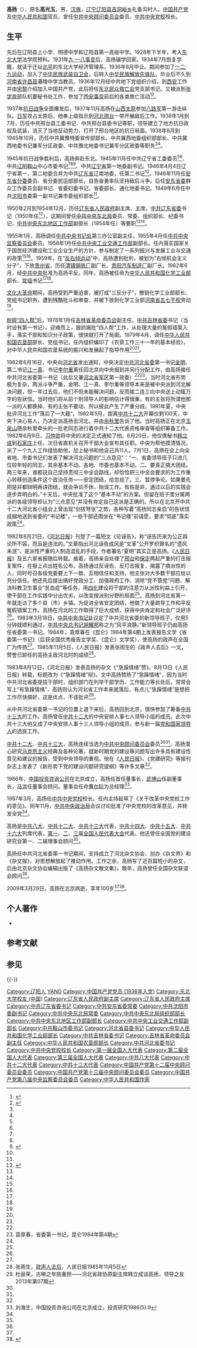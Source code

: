 {{Otheruses|other=名为高扬的其他人物|高扬}}
'''高扬'''（{{bd|1909年|9月27日|2009年|3月29日|catIdx=G高}}），原名'''高光玉'''，男，[[汉族|汉族]]，[[辽宁省|辽宁]][[辽阳县|辽阳县]][[吉洞峪满族乡|吉洞峪乡]]礼备沟村人。[[中国共产党|中国共产党]]及[[中华人民共和国|中华人民共和国]]官员，曾任[[中国共产党中央顾问委员会|中共中央顾问委员会]]委员、[[中共中央党校|中共中央党校]]校长。

==生平==
先后在辽阳县上小学、明德中学和辽阳县第一高级中学。1928年下半年，考入[[东北大学_(中国)|东北大学]]法学院预科。1931年[[九·一八事变|九·一八事变]]后，高扬辍学回家。1934年7月恢复学籍，就读于迁址[[北平|北平]]的东北大学经济管理系，1936年8月毕业。期间参加了[[一二·九运动|一二·九运动]]，加入了[[中华民族武装自卫会|中华民族武装自卫会]]，后转入[[中华民族解放先锋队|中华民族解放先锋队]]。毕业后不久到[[河南省|河南省]][[许昌县|许昌县]]灞陵中学当教员。1936年12月经中共地下党组织介绍，到[[西安|西安]]工作并由[[宋黎|宋黎]]介绍加入中国共产党，此后担任[[东北民众救亡会|东北民众救亡会]]党支部书记。又被派到[[张学良|张学良]]部队机要秘书处工作，参加了[[西安事变|西安事变]]前后的各类救亡活动<ref name="shishi">{{cite news|title=中央党校原校长高扬同志逝世|url=http://cpc.people.com.cn/GB/64093/87393/9194678.html|accessdate=2011-11-26|newspaper=人民网|date=2009-04-26|dead-url=yes|archiveurl=https://web.archive.org/web/20110907013602/http://cpc.people.com.cn/GB/64093/87393/9194678.html|archivedate=2011-09-07}}</ref><ref name="liaoyang">{{Cite web|title=辽阳县骄子——高扬|url=http://www.lyxnews.com/plus/view.php?aid=991|date=2016-10-24|publisher=辽阳县新闻网}}</ref>。

1937年[[抗日战争|抗日战争]]全面爆发后，1937年11月高扬在[[山西|山西]][[太原|太原]]参加[[八路军|八路军]]第一游击纵队。[[日本军|日军]]攻占太原后，他奉上级指示到[[河北|河北]][[邢台|邢台]]一带开展敌后工作。1938年1月到7月，历任中共邢台县工委书记、中共邢台县委书记等职，领导建立了地方抗日政权及武装，消灭了当地反动势力，打开了邢台地区的抗日局面。1938年8月到1945年10月，历任中共冀豫特委宣传部部长、中共冀西地委组织部部长、中共冀西地委书记兼军分区政委、中共豫北地委书记兼军分区政委等职务<ref name="shishi" /><ref name="liaoyang" />。

1945年抗日战争胜利后，高扬奔赴东北。1945年11月任中共辽宁省工委委员<ref name="shishi" /><ref name="liaoyang" />、中共[[辽阳市|辽阳]][[鞍山市|鞍山]]中心市委书记<ref name="shishi" /><ref name="liaoyang" /><ref>{{cite book|author=鞍山市人民政府地方志办公室|title=鞍山市志: 党政群团卷（卷2）|year=1993年|publisher=沈阳出版社|pages=11-13}}</ref>、中共[[辽宁省|辽宁省]]第一地委副书记。1946年4月4日辽宁省第一、第二地委合并为中共[[辽东省|辽东省]]辽南地委，任第二书记<ref name="liaoyang" />。1946年11月任[[安东省委|安东省分委]]委员、省分委民运部部长，自告奋勇率队坚持敌后斗争。后任[[安东省委|安东省委]]群众工作委员会副书记、省委妇委书记、省委部长、通化地委书记。1949年6月任中共[[沈阳市|沈阳市]]委第一副书记兼市委组织部长<ref name="shishi" />。

1950年2月到1954年12月，历任[[辽东省人民政府|辽东省人民政府]]副主席、主席，[[中共中央东北局|中共辽东省委]]书记（1950年任<ref>{{cite book|author=辽宁省地方志编纂委员会|title=辽宁省志: 大事记（卷61）|year=2006年|publisher=辽宁科学技术出版社|pages=298}}</ref>），这期间曾任[[中共中央东北局|中共中央东北局]]委员、常委、组织部长、纪委书记，[[中共中央东北地区工作部|中共中央东北地区工作部]]副部长（1954年任）等要职<ref name="shishi" /><ref name="liaoyang" />。

1955年1月，高扬调任[[中国共产党中央书记处|中共中央书记处]]第三办公室副主任，1955年4月任[[中国共产党中央监察委员会|中共中央监察委员会]]委员。1956年1月任[[中共中央工业交通工作部|中共中央工业交通工作部]]副部长。任内落实国家关于国民经济建设和工业企业生产的方针，参与制定了一系列振兴与发展工业与交通的政策<ref name="shishi" /><ref name="liaoyang" />。1959年，在“[[反右倾运动|反右倾运动]]”中，高扬遭到批判，被划为“右倾机会主义分子”，下放[[贵州省|贵州省]]，历任[[清镇钢铁厂|清镇钢铁厂]]副厂长、[[贵阳汽车制造厂|贵阳汽车制造厂]]副厂长。1962年6月，经[[中国共产党中央委员会|中共中央]]批准为高扬平反。同年，高扬被任命为[[中华人民共和国化学工业部|中华人民共和国化学工业部]]部长、[[党组|党组]]书记<ref name="shishi" /><ref name="liaoyang" />。

[[文化大革命|文化大革命]]期间，高扬受到严重迫害，被打成“三反分子”，撤销化学工业部部长、党组书记职务，遭到残酷批斗和审查，并被下放到化学工业部[[河南省|河南省]][[五七干校|五七干校]]劳动<ref name="liaoyang" />。

[[粉碎四人帮|粉碎“四人帮”]]后，1978年1月任[[吉林省革命委员会|吉林省革命委员会]]副主任、[[中国共产党吉林省委员会|中共吉林省委]]书记（当时设有第一书记）。迎难而上，狠抓揭批“四人帮”工作，从处理大量的冤假错案入手，落实干部和知识分子政策，很快就打开了局面。1979年4月，调任[[中华人民共和国农垦部|中华人民共和国农垦部]]部长、党组书记，任内组织编印了《农垦工作三十一年的基本经验》，对中华人民共和国农垦系统的振兴和发展起了指导作用<ref name="shishi" /><ref name="liaoyang" />。

1982年6月16日，中央向[[河北省|河北省]]发出通知，中央决定[[中国共产党河北省委员会|中共河北省委]]第一书记[[金明_(中国政府官员)|金明]]、第二书记[[江一真|江一真]]、书记[[李尔重|李尔重]]离任回北京向中央报到并另行分配工作，由高扬接任中共河北省委第一书记（此后又兼[[中国人民解放军河北省军区|河北省军区]]第一政委）<ref name="liaoyang" /><ref name="yuan">袁厚春，省委第一书记，昆仑1984年第4期</ref>。当时河北省形势极为复杂，两派斗争严重，金明、江一真、李尔重等领导本来是被中央派到河北解决问题，但一年过去后，他们不但未能解决问题，反而接二连三向中央送上动辄万字的告状信。当时他们将从前个别领导人的影响估计得很重，有的主张将所谓他那一派的人都换掉，有的主张不要动，所以彼此产生了严重分歧。1981年夏，中央批评河北工作“落后了一大截”。1982年5月，距离[[中国共产党第十二次全国代表大会|中共十二大]]开幕仅剩100天，中央下决心易人，乃决定派高扬去河北，并由[[余秋里|余秋里]]告诉了他。当时高扬正在北京[[玉泉山|玉泉山]]随余秋里牵头的一批老同志进行着中共十二大代表资格审查等组织筹备工作。1982年6月9日，[[习仲勋|习仲勋]]将中央的决定正式通知了他。6月20日，他仅携秘书[[韩立成|韩立成]]到[[石家庄市|石家庄]]上任，次日省直机关召开干部大会宣布其任职。中央为帮他摸清情况，派了一个九人工作组协助他，加上秘书和他自己共11人。7月1日，高扬在会上向全省地、市委书记们发表了解决河北问题的“三点意见”：“一、省委领导班子只进几位较年轻的同志，其余基本不动。各地、市委也基本不动。二、要真正搞大团结。两三年来，谁都说自己坚持贯彻三中全会路线，却恰恰把三中全会要求的为工作重心转移创造条件这个政治任务——安定团结，给忽视了。三、暂停争论。如果要先把是非都辩明再讲团结，就会争论不休，贻误工作。有些是非，通过以后的实践会逐步弄明白的。”十天后，中央批准了这个“基本不动”的方案。但留在班子里分属两派的各级领导却认为“三点意见”并没有肯定自己这派是正确的。所以在北京开中共十二大河北省小组会上曾出现“剑拔弩张”之势，各种写着“高扬同志亲启”的告状信成捆地送到省委的“书记楼”，一些干部还围坐在“书记楼”前请愿，要求“彻底”落实政策<ref name="yuan" />。

1982年8月21日，《[[河北日报|河北日报]]》刊登了一篇短文《论诬告》，称“诬告历来为公正舆论所不容，而且是违法的。”文章指出河北诬告成风是“文革”公开罗织罪名的“遗风未泯”，是派性严重的人制造混乱的手段，作者署名“夏明”其实正是高扬。《[[人民日报|人民日报]]》及五六家省报随后转载。接着，高扬亲自处理了[[邢台|邢台]]和[[保定|保定]]两起严重的打击报复案件，在报上点出姓名公布。高扬通过反诬告、反打击报复，揭露了搞派性的人，同时号召各级党委要上下一致、互相信任和支持，他主张对大多数干部应给以充分信任。他还先后提出搞好党政分工、加强政府工作、消除“党不管党”问题、解决科教卫生事业“贫血症”等任务，用[[四化|四化]]建设将干部的注意力从派性利益上引开，使干部在工作实践中分出优劣，以改变按派别分野的局面<ref name="yuan" />。高扬到河北省第一年就走访了多个县（市）乡镇。为促进全省安定团结，他做了大量疏导工作和平反冤假错案工作。高扬在河北的工作取得了巨大成绩，获得中央肯定和社会广泛好评<ref name=liaoyang/>。1983年3月18日，[[中国共产党中央书记处|中共中央书记处]]议定了中共河北省委的新领导班子，仅用5分钟就顺利通过，[[中共中央总书记|中共中央总书记]][[胡耀邦|胡耀邦]]称之为“风平浪静。”新领导班子仍由高扬任省委第一书记。1984年，袁厚春在《昆仑》1984年第4期上发表报告文学《省委第一书记》（后获全国优秀报告文学奖、《昆仑》文学奖），使高扬的政声在全国广为传扬<ref name="yuan" />。1985年11月5日，《人民日报》发表张雨生的《政声人去后》一文，赞誉已卸任的高扬主政河北时的成绩<ref>张雨生，[https://cn.govopendata.com/renminribao/1985/11/5/8/#709030 政声人去后]，人民日报1985年11月5日</ref>。

1983年8月12日，《河北日报》发表高扬的杂文《“急躁情绪”赞》。8月13日《人民日报》转载，标题改为《“急躁情绪”辩》。文中高扬赞扬了“急躁情绪”，因为当时中共河北省委提拔干部时，组织部门在列举干部学历、工作能力等长处后，常常会写上“有急躁情绪”，高扬则认为河北省工作本来就落后，有点儿“急躁情绪”是想把工作尽快搞好，这是优点，不该批评<ref>杜丽荣，古稀之年挑重担——河北省政协原副主席韩立成谈高扬，领导之友2013年第07期</ref>。

从中共河北省委第一书记的位置上退下来后，高扬回到北京，很快参加了筹备[[中共十三大|中共十三大]]的工作。高扬曾任[[中国共产党第十二次全国代表大会|中共十二大]]的中央安排人事七人领导小组的成员。此次中共十三大他又成了中央安排人事十三人领导小组的成员，参与新一届[[党和国家领导人|党和国家领导人]]的选拔工作。

[[中国共产党第十二次全国代表大会|中共十二大]]、[[中国共产党第十三次全国代表大会|中共十三大]]，高扬连续当选为[[中共中央顾问委员会|中共中央顾问委员会]]委员<ref name="shishi" /><ref name="liaoyang" />。高扬潜心研究[[马克思主义|马克思主义]]经典及各种论著，就新时期党的建设等问题写出许多具有建设性意见和建议的报告，受到中央领导的重视。他在《[[人民日报|人民日报]]》、《党建研究》等报刊杂志上发表了《新形势下党的建设问题研究提纲》等许多文章<ref name="liaoyang" />。

1986年，[[中国投资咨询公司|中国投资咨询公司]]在北京成立，高扬任首任董事长，[[武博山|武博山]]任副董事长，[[马洪|马洪]]任董事会顾问。董事会任命[[曹尔阶|曹尔阶]]为总经理<ref>刘海生，中国投资咨询公司在北京成立，投资研究1986(5):9</ref>。

1987年3月，高扬任[[中共中央党校|中共中央党校]]校长。任内主持起草了《关于改革中央党校工作的意见》。同年11月，[[中国共产党中央政治局|中共中央政治局]]会议讨论批准了中央党校的改革意见，并转发全党<ref name="liaoyang" />。

高扬是[[中国共产党第八次全国代表大会|中共八大]]、[[中国共产党第十二次全国代表大会|中共十二大]]、[[中国共产党第十三次全国代表大会|中共十三大]]代表，[[中国共产党第十四次全国代表大会|中共十四大]]、[[中国共产党第十五次全国代表大会|中共十五大]]、[[中国共产党第十六次全国代表大会|中共十六大]]列席代表，[[第一届全国人民代表大会|第一]]、[[第二届全国人民代表大会|二]]、[[第三届全国人民代表大会|三]]届[[全国人民代表大会|全国人民代表大会]]代表。他还曾任全国党的建设研究会第一、二届理事会顾问<ref name="liaoyang" />。

高扬任中共河北省委第一书记期间，支持成立了河北杂文协会、创办《杂文界》和《杂文报》，对思想解放起了推动作用。工作之余，高扬写了近百篇短小的杂文，后由北京杂文协会编辑出版了《高扬杂文散文集》。晚年，高扬曾任全国杂文联谊会顾问<ref name="liaoyang" />。

2009年3月29日，高扬在北京病逝，享年100岁<ref name="shishi" /><ref>{{cite news|title=中央党校原校长高扬同志逝世 胡锦涛等慰问哀悼|url=http://news.sohu.com/20090417/n263457800.shtml|date=2009-04-17|newspaper=搜狐}}</ref>。

==个人著作==
*{{Cite book|author=高扬|title=高扬杂文散文集|publisher=同心出版社|date=1996年}}

==参考文献==
{{Reflist|2}}
==参见==
{{-}}
{{start box}}
{{s-ppo|cpc}}
{{succession box|[[王震|王震]]|[[乔石|乔石]]|[[中共中央党校|中共中央党校]]校长|1987年3月－1989年3月}}
{{succession box|[[金明_(中国政府官员)|金明]]|[[邢崇智|邢崇智]]|[[中国共产党河北省委员会|中国共产党河北省委员会]][[第一书记|第一书记]]|1982年6月16日－1985年5月28日}}
{{s-gov|prc}}
{{succession box|[[梁膺庸|梁膺庸]]|[[兰文兆|兰文兆]]|[[中华人民共和国化学工业部|中华人民共和国化学工业部]]部长|1962年7月－1970年6月}}
{{end box}}
{{中华人民共和国河北省正职领导人|nocat}}
{{国务院/3|部门首长}}
{{国务院/5|部门首长}}
{{Authority control}}
{{DEFAULTSORT:Gao高}}
[[Category:辽阳人|Category:辽阳人]]
[[Category:高姓|YANG]]
[[Category:中国共产党党员_(1936年入党)|Category:中国共产党党员 (1936年入党)]]
[[Category:东北大学校友_(中国)|Category:东北大学校友 (中国)]]
[[Category:辽东省人民政府副主席|Category:辽东省人民政府副主席]]
[[Category:辽东省人民政府主席|Category:辽东省人民政府主席]]
[[Category:中共辽东省委书记|Category:中共辽东省委书记]]
[[Category:中共安东省委常委|Category:中共安东省委常委]]
[[Category:中共沈阳市委副书记|Category:中共沈阳市委副书记]]
[[Category:中共中央东北局常委|Category:中共中央东北局常委]]
[[Category:中共中央东北局组织部部长|Category:中共中央东北局组织部部长]]
[[Category:中共中央东北地区工作部副部长|Category:中共中央东北地区工作部副部长]]
[[Category:中共中央工业交通工作部副部长|Category:中共中央工业交通工作部副部长]]
[[Category:中共鞍山市委书记|Category:中共鞍山市委书记]]
[[Category:河北省县委书记|Category:河北省县委书记]]
[[Category:中华人民共和国化学工业部部长|Category:中华人民共和国化学工业部部长]]
[[Category:中共吉林省委书记|Category:中共吉林省委书记]]
[[Category:吉林省革命委员会副主任|Category:吉林省革命委员会副主任]]
[[Category:中华人民共和国农垦部部长|Category:中华人民共和国农垦部部长]]
[[Category:中共河北省委书记|Category:中共河北省委书记]]
[[Category:中共中央党校校长|Category:中共中央党校校长]]
[[Category:第一届全国人大代表|Category:第一届全国人大代表]]
[[Category:第二届全国人大代表|Category:第二届全国人大代表]]
[[Category:第三届全国人大代表|Category:第三届全国人大代表]]
[[Category:中共八大代表|Category:中共八大代表]]
[[Category:中共十二大代表|Category:中共十二大代表]]
[[Category:中共十三大代表|Category:中共十三大代表]]
[[Category:中国共产党第十二届中央顾问委员会委员|Category:中国共产党第十二届中央顾问委员会委员]]
[[Category:中国共产党第十三届中央顾问委员会委员|Category:中国共产党第十三届中央顾问委员会委员]]
[[Category:中国共产党第八届中央监察委员会委员|Category:中国共产党第八届中央监察委员会委员]]
[[Category:中华人民共和国作家|Category:中华人民共和国作家]]